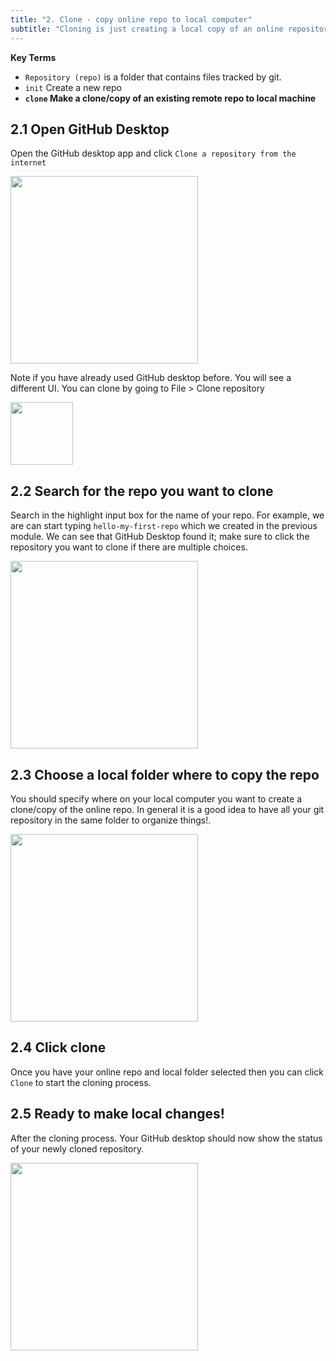 ```yaml
---
title: "2. Clone - copy online repo to local computer"
subtitle: "Cloning is just creating a local copy of an online repository."
---
```



**Key Terms**

- `Repository (repo)` is a folder that contains files tracked by git.
- `init` Create a new repo 
- **`clone` Make a clone/copy of an existing remote repo to local machine** 

## 2.1 Open GitHub Desktop 

Open the GitHub desktop app and click `Clone a repository from the internet`

![](/images/clone-start.PNG){height="300"}

Note if you have already used GitHub desktop before. You will see a different UI. You can clone by going to File > Clone repository

![](/images/clone-start-og.PNG){height="100"}

## 2.2 Search for the repo you want to clone

Search in the highlight input box for the name of your repo. For example, we are can start typing `hello-my-first-repo` which we created in the previous module. We can see that GitHub Desktop found it; make sure to click the repository you want to clone if there are multiple choices. 

![](/images/clone-search.PNG){height="300"}

## 2.3 Choose a local folder where to copy the repo

You should specify where on your local computer you want to create a clone/copy of the online repo. In general it is a good idea to have all your git repository in the same folder to organize things!.

![](/images/clone-path.PNG){height="300"}

## 2.4 Click clone

Once you have your online repo and local folder selected then you can click `Clone` to start the cloning process.


## 2.5 Ready to make local changes!

After the cloning process. Your GitHub desktop should now show the status of your newly cloned repository.


![](/images/clone-ready.PNG){height="300"}
